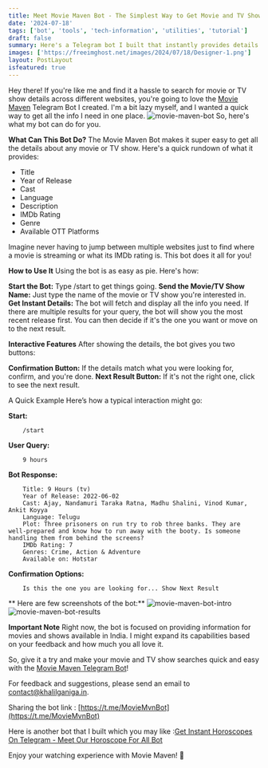 ```yaml
---
title: Meet Movie Maven Bot - The Simplest Way to Get Movie and TV Show Details
date: '2024-07-18'
tags: ['bot', 'tools', 'tech-information', 'utilities', 'tutorial']
draft: false
summary: Here's a Telegram bot I built that instantly provides details on movies and TV shows, including titles, release years, cast, IMDb ratings, and streaming platforms.
images: ['https://freeimghost.net/images/2024/07/18/Designer-1.png']
layout: PostLayout
isfeatured: true
---
```


Hey there! If you're like me and find it a hassle to search for movie or TV show details across different websites, you're going to love the [Movie Maven](https://t.me/MovieMvnBot) Telegram Bot I created. I'm a bit lazy myself, and I wanted a quick way to get all the info I need in one place.
![movie-maven-bot](https://freeimghost.net/images/2024/07/18/Designer-1.png)
So, here's what my bot can do for you.

**What Can This Bot Do?**
The Movie Maven Bot makes it super easy to get all the details about any movie or TV show. Here's a quick rundown of what it provides:

- Title
- Year of Release
- Cast
- Language
- Description
- IMDb Rating
- Genre
- Available OTT Platforms

Imagine never having to jump between multiple websites just to find where a movie is streaming or what its IMDb rating is. This bot does it all for you!

**How to Use It**
Using the bot is as easy as pie. Here's how:

**Start the Bot:** Type /start to get things going.
**Send the Movie/TV Show Name:** Just type the name of the movie or TV show you're interested in.
**Get Instant Details:** The bot will fetch and display all the info you need.
If there are multiple results for your query, the bot will show you the most recent release first. You can then decide if it's the one you want or move on to the next result.

**Interactive Features**
After showing the details, the bot gives you two buttons:

**Confirmation Button:** If the details match what you were looking for, confirm, and you're done.
**Next Result Button:** If it's not the right one, click to see the next result.

A Quick Example
Here’s how a typical interaction might go:

**Start:**

```
    /start
```

**User Query:**

```
    9 hours
```

**Bot Response:**

```
    Title: 9 Hours (tv)
    Year of Release: 2022-06-02
    Cast: Ajay, Nandamuri Taraka Ratna, Madhu Shalini, Vinod Kumar, Ankit Koyya
    Language: Telugu
    Plot: Three prisoners on run try to rob three banks. They are well-prepared and know how to run away with the booty. Is someone handling them from behind the screens?
    IMDb Rating: 7
    Genres: Crime, Action & Adventure
    Available on: Hotstar
```

**Confirmation Options:**

```
    Is this the one you are looking for... Show Next Result
```

** Here are few screenshots of the bot:**
![movie-maven-bot-intro](https://freeimghost.net/images/2024/07/18/movie-maven-bot-intro.png)
![movie-maven-bot-results](https://freeimghost.net/images/2024/07/18/movie-mavent-bot-with-results.png)

**Important Note**
Right now, the bot is focused on providing information for movies and shows available in India. I might expand its capabilities based on your feedback and how much you all love it.

So, give it a try and make your movie and TV show searches quick and easy with the [Movie Maven Telegram Bot](https://t.me/MovieMvnBot)!

For feedback and suggestions, please send an email to [contact@khalilganiga.in](mailto:contact@khalilganiga.in).

Sharing the bot link : [https://t.me/MovieMvnBot](https://t.me/MovieMvnBot)

Here is another bot that I built which you may like :[Get Instant Horoscopes On Telegram - Meet Our Horoscope For All Bot](/blog/horoscope-for-all-bot)

Enjoy your watching experience with Movie Maven! 🍿
